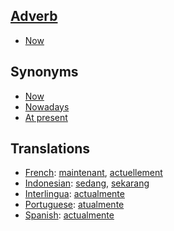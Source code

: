==[[Adverb]]==

*[[Now]]

==Synonyms==

*[[Now]]
*[[Nowadays]]
*[[At present]]

==Translations==

*[[French]]: [[maintenant]], [[actuellement]]
*[[Indonesian]]: [[sedang]], [[sekarang]]
*[[Interlingua]]: [[actualmente]]
*[[Portuguese]]: [[atualmente]]
*[[Spanish]]: [[actualmente]]